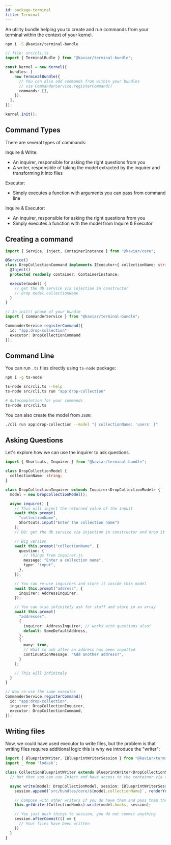 ```yaml
---
id: package-terminal
title: Terminal
---
```



<PackageHeader version="1.0.0" packageName="terminal-bundle" containsTypeDefs />

An utility bundle helping you to create and run commands from your terminal within the context of your kernel.

```bash
npm i -S @kaviar/terminal-bundle
```

```typescript
// file: src/cli.ts
import { TerminalBudle } from "@kaviar/terminal-bundle";

const kernel = new Kernel({
  bundles: [
    new TerminalBundle({
      // You can also add commands from within your bundles
      // via CommanderService.registerCommand()
      commands: [],
    }),
  ],
});

kernel.init();
```

## Command Types

There are several types of commands:

Inquire & Write:

- An inquirer, responsible for asking the right questions from you
- A writer, responsible of taking the model extracted by the inquirer and transforming it into files

Executor:

- Simply executes a function with arguments you can pass from command line

Inquire & Executor:

- An inquirer, responsible for asking the right questions from you
- Simply executes a function with the model from Inquire & Executor

## Creating a command

```typescript
import { Service, Inject, ContainerInstance } from "@kaviar/core";

@Service()
class DropCollectionCommand implements IExecutor<{ collectionName: string }> {
  @Inject()
  protected readonly container: ContainerInstance;

  execute(model) {
    // get the db service via injection in constructor
    // drop model.collectionName
  }
}

// In init() phase of your bundle
import { CommanderService } from "@kaviar/terminal-bundle";

CommanderService.registerCommand({
  id: "app:drop-collection"
  executor: DropCollectionCommand
});

```

## Command Line

You can run `.ts` files directly using `ts-node` package:

```bash
npm i -g ts-node
```

```bash
ts-node src/cli.ts --help
ts-node src/cli.ts run "app:drop-collection"

# Autocompletion for your commands
ts-node src/cli.ts
```

You can also create the model from `JSON`:

```bash
./cli run app:drop-collection --model "{ collectionName: 'users' }"
```

## Asking Questions

Let's explore how we can use the inquirer to ask questions.

```typescript
import { Shortcuts, Inquirer } from "@kaviar/terminal-bundle";

class DropCollectionModel {
  collectionName: string;
}

class DropCollectionInquirer extends Inquirer<DropCollectionModel> {
  model = new DropCollectionModel();

  async inquire() {
    // This will inject the returned value of the inpuit
    await this.prompt(
      "collectionName",
      Shortcuts.input("Enter the collection name")
    );
    // DO: get the db service via injection in constructor and drop it

    // Big version
    await this.prompt("collectionName", {
      question: {
        // things from inquirer.js
        message: "Enter a collection name",
        type: "input",
      },
    });

    // You can re-use inquirers and store it inside this model
    await this.prompt("address", {
      inquirer: AddressInquirer,
    });

    // You can also infinitely ask for stuff and store in an array
    await this.prompt(
      "addresses",
      {
        inquirer: AddressInquirer, // works with questions also!
        default: SomeDefaultAddress,
      },
      {
        many: true,
        // What to ask after an address has been inputted
        continuationMessage: "Add another address?",
      }
    );

    // This will infinitely
  }
}

// Now re-use the same executor
CommanderService.registerCommand({
  id: "app:drop-collection",
  inquirer: DropCollectionInquirer,
  executor: DropCollectionCommand,
});
```

## Writing files

Now, we could have used executor to write files, but the problem is that writing files requires additional logic this is why we introduce the "writer":

```typescript
import { BlueprintWriter, IBlueprintWriterSession } from "@kaviar/terminal-bundle";
import _ from 'lodash';

class CollectionBlueprintWriter extends BlueprintWriter<DropCollectionModel> {
  // Not that you can use Inject and have access to the container via this.container

  async write(model: DropCollectionModel, session: IBlueprintWriterSession) {
    session.append(`src/bundles/core/${model.collectionName}`, renderYourTemplateSomehow(model)));

    // Compose with other writers if you do have them and pass them the current session
    this.getWriter(CollectionHooks).write(model.hooks, session);

    // You just push things to session, you do not commit anything
    session.afterCommit(() => {
      // Your files have been written
    })
  }
}
```
